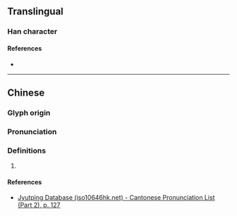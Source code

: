 {{character info}}
==Translingual==

===Han character===
{{Han char|rn=75|rad=木|as=06|sn=10|four=47927|canj=DMNL|ids=⿰木邛}}

====References====
* {{Han ref|kx=0525.160|dkj=14769|dj=0914.110|hdz=21177.020|uh=684F|ud=26703|bh=D1E0|bd=53728}}

----

==Chinese==
{{zh-forms}}

===Glyph origin===
{{Han etym}}

===Pronunciation===
{{zh-pron
|m=qióng
|c=kung4
|mc=y
|oc=y
|cat=
}}

===Definitions===
{{zh-hanzi}}

# {{rfdef|zh}}

====References====
* [http://www.iso10646hk.net/jp/document/download.jsp Jyutping Database (iso10646hk.net) - Cantonese Pronunciation List (Part 2), p. 127]